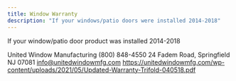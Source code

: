```yaml
---
title: Window Warranty
description: "If your windows/patio doors were installed 2014-2018"
---
```



If your window/patio door product was installed 2014-2018

United Window Manufacturing
(800) 848-4550
24 Fadem Road, Springfield NJ 07081
info@unitedwindowmfg.com
https://unitedwindowmfg.com/wp-content/uploads/2021/05/Updated-Warranty-Trifold-040518.pdf
